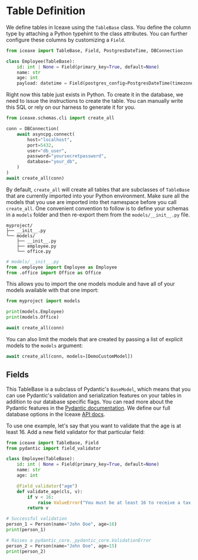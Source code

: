 # Table Definition

We define tables in Iceaxe using the `TableBase` class. You define the column
type by attaching a Python typehint to the class attributes. You can further configure
these columns by customizing a `Field`.

```python
from iceaxe import TableBase, Field, PostgresDateTime, DBConnection

class Employee(TableBase):
    id: int | None = Field(primary_key=True, default=None)
    name: str
    age: int
    payload: datetime = Field(postgres_config=PostgresDateTime(timezone=True))
```

Right now this table just exists in Python. To create it in the database, we need to
issue the instructions to create the table. You can manually write this SQL or rely
on our harness to generate it for you.

```python
from iceaxe.schemas.cli import create_all

conn = DBConnection(
    await asyncpg.connect(
        host="localhost",
        port=5432,
        user="db_user",
        password="yoursecretpassword",
        database="your_db",
    )
)
await create_all(conn)
```

By default, `create_all` will create all tables that are subclasses of `TableBase` that
are currently imported into your Python environment. Make sure all the models that you
use are imported into thet namespace before you call `create_all`. One convenient convention
to follow is to define your schemas in a `models` folder and then re-export them from
the `models/__init__.py` file.

```
myproject/
├── __init__.py
└── models/
    ├── __init__.py
    ├── employee.py
    └── office.py
```

```python
# models/__init__.py
from .employee import Employee as Employee
from .office import Office as Office
```

This allows you to import the one models module and have all of your models available
with that one import:

```python
from myproject import models

print(models.Employee)
print(models.Office)

await create_all(conn)
```

You can also limit the models that are created by passing a list of explicit models to
the `models` argument:

```python
await create_all(conn, models=[DemoCustomModel])
```

## Fields

This TableBase is a subclass of Pydantic's `BaseModel`, which means that
you can use Pydantic's validation and serialization features on your
tables in addition to our database specific flags. You can read more
about the Pydantic features in the [Pydantic documentation](https://docs.pydantic.dev/latest/concepts/fields/). We
define our full database options in the Iceaxe [API docs](/iceaxe/api/fields).

To use one example, let's say that you want to validate that the age is
at least 16. Add a new field validator for that particular field:

```python
from iceaxe import TableBase, Field
from pydantic import field_validator

class Employee(TableBase):
    id: int | None = Field(primary_key=True, default=None)
    name: str
    age: int

    @field_validator("age")
    def validate_age(cls, v):
        if v < 16:
            raise ValueError("You must be at least 16 to receive a tax return")
        return v

# Successful validation
person_1 = Person(name="John Doe", age=16)
print(person_1)

# Raises a pydantic_core._pydantic_core.ValidationError
person_2 = Person(name="John Doe", age=15)
print(person_2)
```
